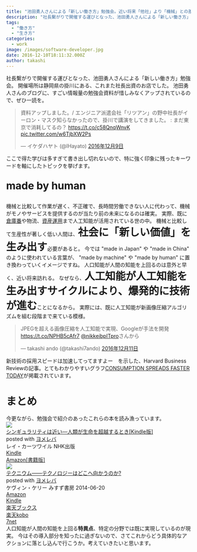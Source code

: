 ```yaml
---
title: "池田勇人さんによる「新しい働き方」勉強会。近い将来「他社」より「機械」との差別化を迫られる未来。"
description: "社長繋がりで開催する運びとなった、池田勇人さんによる「新しい働き方」勉強会。開催場所は静岡県の掛川にある、これまた社長出資のお店でした。池田勇人さんのブログに、..."
tags:
  - "働き方"
  - "生き方"
categories:
  - work
image: /images/software-developer.jpg
date: 2016-12-10T18:11:32.000Z
author: takashi
---
```



社長繋がりで開催する運びとなった、池田勇人さんによる「新しい働き方」勉強会。
開催場所は静岡県の掛川にある、これまた社長出資のお店でした。
池田勇人さんのブログに、すごい情報量の勉強会資料が惜しみなくアップされているので、ぜひ一読を。
<blockquote class="twitter-tweet" data-lang="ja"><p lang="ja" dir="ltr">資料アップしました。/ エンジニア派遣会社「リツアン」の野中社長がイーロン・マスク知らなかったので、掛川で講演をしてきました。 : まだ東京で消耗してるの？ <a href="https://t.co/c58QnqWnvK">https://t.co/c58QnqWnvK</a> <a href="https://t.co/w6TjbXW2Ps">pic.twitter.com/w6TjbXW2Ps</a></p>&mdash; イケダハヤト (@IHayato) <a href="https://twitter.com/IHayato/status/807354221372862464">2016年12月9日</a></blockquote>

ここで得た学びは多すぎて書き出し切れないので、特に強く印象に残ったキーワードを軸にしたトピックを挙げます。
<p style="font-size:2em"><strong>made by human</strong></p>
機械と比較して作業が遅く、不正確で、長時間労働できない人に代わって、機械がモノやサービスを提供するのが当たり前の未来になるのは確実。
実際、既に<a href="http://thebridge.jp/2016/06/amazon-is-just-beginning-to-use-robots-in-its-warehouses-and-theyre-already-making-a-huge-difference-pickupnews">倉庫番</a>や物流、<a href="https://theo.blue/?gclid=Cj0KEQiA7K7CBRCrwt26v5uHs98BEiQA0JzsZwNHRVdyNZPUC8-MK2wj_vNIYjviAvUSC38PvqvYAM0aArgB8P8HAQ">資産運用</a>まで人工知能が活用されている世の中。
機械と比較して生産性が著しく低い人間は、<strong style="font-size:2em">社会に「新しい価値」を生み出す</strong>必要があると。
今では "made in Japan" や "made in China" のように使われている言葉が、 "made by machine" や "made by human" に置き換わっていくイメージですね。
人口知能が人間の知能を上回るのは意外と早く、近い将来訪れる。
なぜなら、<strong style="font-size:2em">人工知能が人工知能を生み出すサイクルにより、爆発的に技術が進む</strong>ことになるから。
実際には、既に人工知能が新画像圧縮アルゴリズムを組む段階まで来ている模様。
<blockquote class="twitter-tweet" data-lang="ja"><p lang="ja" dir="ltr">JPEGを超える画像圧縮を人工知能で実現、Googleが手法を開発 <a href="https://t.co/NPHB5cAfr7">https://t.co/NPHB5cAfr7</a> <a href="https://twitter.com/nikkeibpITpro">@nikkeibpITpro</a>さんから</p>&mdash; takashi ando (@takashi7ando) <a href="https://twitter.com/takashi7ando/status/807776215574556672">2016年12月11日</a></blockquote>

新技術の採用スピードは加速してってますよー　を示した、Harvard Business Reviewの記事。とてもわかりやすいグラフ<a href="https://hbr.org/2013/11/the-pace-of-technology-adoption-is-speeding-up">CONSUMPTION SPREADS FASTER TODAY</a>が掲載されています。
<h1>まとめ</h1>
今更ながら、勉強会で紹介のあったこれらの本を読み漁っています。
<div class="cstmreba"><div class="booklink-box"><div class="booklink-image"><a href="http://c.af.moshimo.com/af/c/click?a_id=607108&amp;p_id=170&amp;pc_id=185&amp;pl_id=4062&amp;s_v=b5Rz2P0601xu&amp;url=http%3A%2F%2Fwww.amazon.co.jp%2Fexec%2Fobidos%2FASIN%2FB009QW63BI%2Fref%3Dnosim" target="_blank" rel="noopener"><img src="http://ecx.images-amazon.com/images/I/41zfJkI6OtL._SL320_.jpg" style="border: none" /></a><img src="http://i.af.moshimo.com/af/i/impression?a_id=607108&amp;p_id=170&amp;pc_id=185&amp;pl_id=4062" width="1" height="1" style="border:none"></div><div class="booklink-info"><div class="booklink-name"><a href="http://c.af.moshimo.com/af/c/click?a_id=607108&amp;p_id=170&amp;pc_id=185&amp;pl_id=4062&amp;s_v=b5Rz2P0601xu&amp;url=http%3A%2F%2Fwww.amazon.co.jp%2Fexec%2Fobidos%2FASIN%2FB009QW63BI%2Fref%3Dnosim" target="_blank" rel="noopener">シンギュラリティは近い―人類が生命を超越するとき[Kindle版]</a><img src="http://i.af.moshimo.com/af/i/impression?a_id=607108&amp;p_id=170&amp;pc_id=185&amp;pl_id=4062" width="1" height="1" style="border:none"><div class="booklink-powered-date">posted with <a href="http://yomereba.com" rel="nofollow noopener" target="_blank">ヨメレバ</a></div></div><div class="booklink-detail">レイ・カーツワイル NHK出版     </div><div class="booklink-link2"><div class="shoplinkkindle"><a href="http://c.af.moshimo.com/af/c/click?a_id=607108&amp;p_id=170&amp;pc_id=185&amp;pl_id=4062&amp;s_v=b5Rz2P0601xu&amp;url=http%3A%2F%2Fwww.amazon.co.jp%2Fexec%2Fobidos%2FASIN%2FB009QW63BI%2F" target="_blank" rel="noopener">Kindle</a><img src="http://i.af.moshimo.com/af/i/impression?a_id=607108&amp;p_id=170&amp;pc_id=185&amp;pl_id=4062" width="1" height="1" style="border:none"></div><div class="shoplinkamazon"><a href="http://c.af.moshimo.com/af/c/click?a_id=607108&amp;p_id=170&amp;pc_id=185&amp;pl_id=4062&amp;s_v=b5Rz2P0601xu&amp;url=http%3A%2F%2Fwww.amazon.co.jp%2Fexec%2Fobidos%2FASIN%2F4140811676%2F" target="_blank" rel="noopener">Amazon[書籍版]</a><img src="http://i.af.moshimo.com/af/i/impression?a_id=607108&amp;p_id=170&amp;pc_id=185&amp;pl_id=4062" width="1" height="1" style="border:none"></div>                                                    </div></div><div class="booklink-footer"></div></div></div>
<div class="cstmreba"><div class="booklink-box"><div class="booklink-image"><a href="http://c.af.moshimo.com/af/c/click?a_id=607108&amp;p_id=170&amp;pc_id=185&amp;pl_id=4062&amp;s_v=b5Rz2P0601xu&amp;url=http%3A%2F%2Fwww.amazon.co.jp%2Fexec%2Fobidos%2FASIN%2F4622077531%2Fref%3Dnosim" target="_blank" rel="noopener"><img src="http://ecx.images-amazon.com/images/I/412qYLe5q%2BL._SL320_.jpg" style="border: none" /></a><img src="http://i.af.moshimo.com/af/i/impression?a_id=607108&amp;p_id=170&amp;pc_id=185&amp;pl_id=4062" width="1" height="1" style="border:none"></div><div class="booklink-info"><div class="booklink-name"><a href="http://c.af.moshimo.com/af/c/click?a_id=607108&amp;p_id=170&amp;pc_id=185&amp;pl_id=4062&amp;s_v=b5Rz2P0601xu&amp;url=http%3A%2F%2Fwww.amazon.co.jp%2Fexec%2Fobidos%2FASIN%2F4622077531%2Fref%3Dnosim" target="_blank" rel="noopener">テクニウム――テクノロジーはどこへ向かうのか?</a><img src="http://i.af.moshimo.com/af/i/impression?a_id=607108&amp;p_id=170&amp;pc_id=185&amp;pl_id=4062" width="1" height="1" style="border:none"><div class="booklink-powered-date">posted with <a href="http://yomereba.com" rel="nofollow noopener" target="_blank">ヨメレバ</a></div></div><div class="booklink-detail">ケヴィン・ケリー みすず書房 2014-06-20    </div><div class="booklink-link2"><div class="shoplinkamazon"><a href="http://c.af.moshimo.com/af/c/click?a_id=607108&amp;p_id=170&amp;pc_id=185&amp;pl_id=4062&amp;s_v=b5Rz2P0601xu&amp;url=http%3A%2F%2Fwww.amazon.co.jp%2Fexec%2Fobidos%2FASIN%2F4622077531%2Fref%3Dnosim" target="_blank" rel="noopener">Amazon</a><img src="http://i.af.moshimo.com/af/i/impression?a_id=607108&amp;p_id=170&amp;pc_id=185&amp;pl_id=4062" width="1" height="1" style="border:none"></div><div class="shoplinkkindle"><a href="http://c.af.moshimo.com/af/c/click?a_id=607108&amp;p_id=170&amp;pc_id=185&amp;pl_id=4062&amp;s_v=b5Rz2P0601xu&amp;url=http%3A%2F%2Fwww.amazon.co.jp%2Fgp%2Fsearch%3Fkeywords%3D%2583e%2583N%2583j%2583E%2583%2580%2581%255C%2581%255C%2583e%2583N%2583m%2583%258D%2583W%2581%255B%2582%25CD%2582%25C7%2582%25B1%2582%25D6%258C%25FC%2582%25A9%2582%25A4%2582%25CC%2582%25A9%253F%26__mk_ja_JP%3D%2583J%2583%255E%2583J%2583i%26url%3Dnode%253D2275256051" target="_blank" rel="noopener">Kindle</a><img src="http://i.af.moshimo.com/af/i/impression?a_id=607108&amp;p_id=170&amp;pc_id=185&amp;pl_id=4062" width="1" height="1" style="border:none"></div><div class="shoplinkrakuten"><a href="http://c.af.moshimo.com/af/c/click?a_id=607108&amp;p_id=56&amp;pc_id=56&amp;pl_id=637&amp;s_v=b5Rz2P0601xu&amp;url=http%3A%2F%2Fbooks.rakuten.co.jp%2Frb%2F12800560%2F" target="_blank" rel="noopener">楽天ブックス</a><img src="http://i.af.moshimo.com/af/i/impression?a_id=607108&amp;p_id=56&amp;pc_id=56&amp;pl_id=637" width="1" height="1" style="border:none"></div><div class="shoplinkrakukobo"><a href="http://c.af.moshimo.com/af/c/click?a_id=607108&amp;p_id=56&amp;pc_id=56&amp;pl_id=637&amp;s_v=b5Rz2P0601xu&amp;url=" target="_blank" rel="noopener">楽天kobo</a><img src="http://i.af.moshimo.com/af/i/impression?a_id=607108&amp;p_id=56&amp;pc_id=56&amp;pl_id=637" width="1" height="1" style="border:none"></div><div class="shoplinkseven"><a href="http://c.af.moshimo.com/af/c/click?a_id=607108&amp;p_id=932&amp;pc_id=1188&amp;pl_id=12456&amp;url=http%3A%2F%2F7net.omni7.jp%2Fsearch%2F%3FsearchKeywordFlg%3D1%26keyword%3D4-62-207753-4%2520%257C%25204-622-07753-4%2520%257C%25204-6220-7753-4%2520%257C%25204-62207-753-4%2520%257C%25204-622077-53-4%2520%257C%25204-6220775-3-4" target="_blank" rel="noopener">7net<img></a></div>                           </div></div><div class="booklink-footer"></div></div></div>
人口知能が人間の知能を上回る<strong>特異点</strong>、特定の分野では既に実現しているのが現実。
今はその導入部分を知ったに過ぎないので、さてこれからどう具体的なアクションに落とし込んで行こうか。考えていきたいと思います。